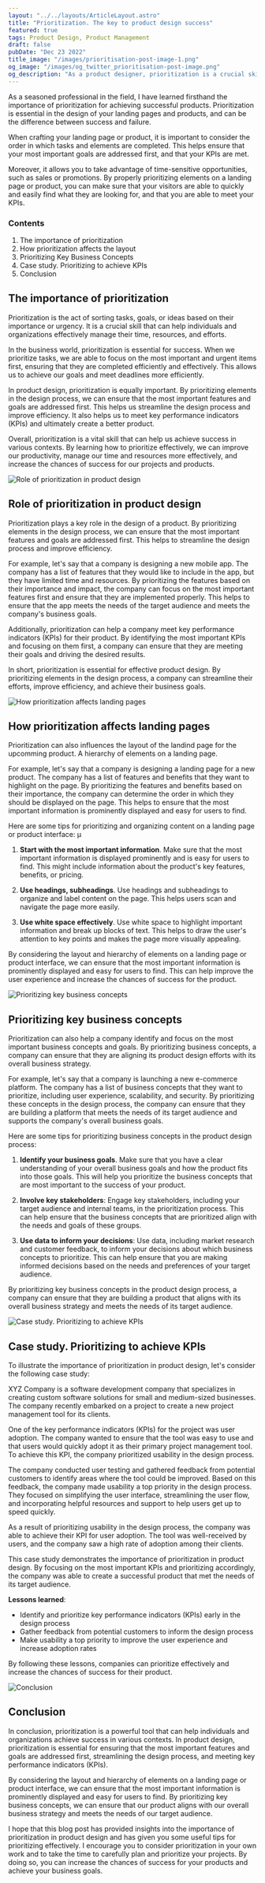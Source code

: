 ```yaml
---
layout: "../../layouts/ArticleLayout.astro"
title: "Prioritization. The key to product design success"
featured: true
tags: Product Design, Product Management
draft: false
pubDate: "Dec 23 2022"
title_image: "/images/prioritisation-post-image-1.png"
og_image: "/images/og_twitter_prioritisation-post-image.png"
og_description: "As a product designer, prioritization is a crucial skill to master. In our latest blog post, I explore the role of prioritization in product design and how it can help you streamline your efforts, improve efficiency, and achieve your business goals."
---
```


As a seasoned professional in the field, I have learned firsthand the importance of prioritization for achieving successful products. Prioritization is essential in the design of your landing pages and products, and can be the
difference between success and failure.

When crafting your landing page or product, it is important to consider the order in which tasks and elements are completed. This helps ensure that your most important goals are addressed first, and that your KPIs are met.

Moreover, it allows you to take advantage of time-sensitive opportunities, such as sales or promotions. By properly prioritizing elements on a landing page or product, you can make sure that your visitors are able to quickly and easily find what they are looking for, and that you are able to meet your KPIs.

### Contents

1.  The importance of prioritization
2.  How prioritization affects the layout
3.  Prioritizing Key Business Concepts
4.  Case study. Prioritizing to achieve KPIs
5.  Conclusion

## The importance of prioritization

Prioritization is the act of sorting tasks, goals, or ideas based on their importance or urgency. It is a crucial skill that can help individuals and organizations effectively manage their time, resources, and efforts.

In the business world, prioritization is essential for success. When we prioritize tasks, we are able to focus on the most important and urgent items first, ensuring that they are completed efficiently and effectively. This allows us to achieve our goals and meet deadlines more efficiently.

In product design, prioritization is equally important. By prioritizing elements in the design process, we can ensure that the most important features and goals are addressed first. This helps us streamline the design process and improve efficiency. It also helps us to meet key performance indicators (KPIs) and ultimately create a better product.

Overall, prioritization is a vital skill that can help us achieve success in various contexts. By learning how to prioritize effectively, we can improve our productivity, manage our time and resources more effectively, and increase the chances of success for our projects and products.

<img
  class="wider rounded-xl"
  src="/images/prioritisation-post-image-2.png"
  alt="Role of prioritization in product design"
/>

## Role of prioritization in product design

Prioritization plays a key role in the design of a product. By prioritizing elements in the design process, we can ensure that the most important features and goals are addressed first. This helps to streamline the design process and improve efficiency.

For example, let's say that a company is designing a new mobile app. The company has a list of features that they would like to include in the app, but they have limited time and resources. By prioritizing the features based on their importance and impact, the company can focus on the most important features first and ensure that they are implemented properly. This helps to ensure that the app meets the needs of the target audience and meets the company's business goals.

Additionally, prioritization can help a company meet key performance indicators (KPIs) for their product. By identifying the most important KPIs and focusing on them first, a company can ensure that they are meeting their goals and driving the desired results.

In short, prioritization is essential for effective product design. By prioritizing elements in the design process, a company can streamline their efforts, improve efficiency, and achieve their business goals.

<img
  class="wider rounded-xl"
  src="/images/prioritisation-post-image-3.png"
  alt="How prioritization affects landing pages"
/>

## How prioritization affects landing pages

Prioritization can also influences the layout of the landind page for the upcomming product. A hierarchy of elements on a landing page.

For example, let's say that a company is designing a landing page for a new product. The company has a list of features and benefits that they want to highlight on the page. By prioritizing the features and benefits based on their importance, the company can determine the order in which they should be displayed on the page. This helps to ensure that the most important information is prominently displayed and easy for users to find.

Here are some tips for prioritizing and organizing content on a landing page or product interface:
µ

1. **Start with the most important information**.
   Make sure that the most important information is displayed prominently and is easy for users to find. This might include information about the product's key features, benefits, or pricing.

2. **Use headings, subheadings**.
   Use headings and subheadings to organize and label content on the page. This helps users scan and navigate the page more easily.

3. **Use white space effectively**.
   Use white space to highlight important information and break up blocks of text. This helps to draw the user's attention to key points and makes the page more visually appealing.

By considering the layout and hierarchy of elements on a landing page or product interface, we can ensure that the most important information is prominently displayed and easy for users to find. This can help improve the user experience and increase the chances of success for the product.

<img
  class="wider rounded-xl"
  src="/images/prioritisation-post-image-4.png"
  alt="Prioritizing key business concepts"
/>

## Prioritizing key business concepts

Prioritization can also help a company identify and focus on the most important business concepts and goals. By prioritizing business concepts, a company can ensure that they are aligning its product design efforts with its overall business strategy.

For example, let's say that a company is launching a new e-commerce platform. The company has a list of business concepts that they want to prioritize, including user experience, scalability, and security. By prioritizing these concepts in the design process, the company can ensure that they are building a platform that meets the needs of its target audience and supports the company's overall business goals.

Here are some tips for prioritizing business concepts in the product design process:

1. **Identify your business goals**. Make sure that you have a clear understanding of your overall business goals and how the product fits into those goals. This will help you prioritize the business concepts that are most important to the success of your product.

2. **Involve key stakeholders**: Engage key stakeholders, including your target audience and internal teams, in the prioritization process. This can help ensure that the business concepts that are prioritized align with the needs and goals of these groups.

3. **Use data to inform your decisions**: Use data, including market research and customer feedback, to inform your decisions about which business concepts to prioritize. This can help ensure that you are making informed decisions based on the needs and preferences of your target audience.

By prioritizing key business concepts in the product design process, a company can ensure that they are building a product that aligns with its overall business strategy and meets the needs of its target audience.

<img
  class="wider rounded-xl"
  src="/images/prioritisation-post-image-5.png"
  alt="Case study. Prioritizing to achieve KPIs"
/>

## Case study. Prioritizing to achieve KPIs

To illustrate the importance of prioritization in product design, let's consider the following case study:

XYZ Company is a software development company that specializes in creating custom software solutions for small and medium-sized businesses. The company recently embarked on a project to create a new project management tool for its clients.

One of the key performance indicators (KPIs) for the project was user adoption. The company wanted to ensure that the tool was easy to use and that users would quickly adopt it as their primary project management tool. To achieve this KPI, the company prioritized usability in the design process.

The company conducted user testing and gathered feedback from potential customers to identify areas where the tool could be improved. Based on this feedback, the company made usability a top priority in the design process. They focused on simplifying the user interface, streamlining the user flow, and incorporating helpful resources and support to help users get up to speed quickly.

As a result of prioritizing usability in the design process, the company was able to achieve their KPI for user adoption. The tool was well-received by users, and the company saw a high rate of adoption among their clients.

This case study demonstrates the importance of prioritization in product design. By focusing on the most important KPIs and prioritizing accordingly, the company was able to create a successful product that met the needs of its target audience.

**Lessons learned**:

- Identify and prioritize key performance indicators (KPIs) early in the design process
- Gather feedback from potential customers to inform the design process
- Make usability a top priority to improve the user experience and increase adoption rates

By following these lessons, companies can prioritize effectively and increase the chances of success for their product.

<img
  class="wider rounded-xl"
  src="/images/prioritisation-post-image-6.png"
  alt="Conclusion"
/>

## Conclusion

In conclusion, prioritization is a powerful tool that can help individuals and organizations achieve success in various contexts. In product design, prioritization is essential for ensuring that the most important features and goals are addressed first, streamlining the design process, and meeting key performance indicators (KPIs).

By considering the layout and hierarchy of elements on a landing page or product interface, we can ensure that the most important information is prominently displayed and easy for users to find. By prioritizing key business concepts, we can ensure that our product aligns with our overall business strategy and meets the needs of our target audience.

I hope that this blog post has provided insights into the importance of prioritization in product design and has given you some useful tips for prioritizing effectively. I encourage you to consider prioritization in your own work and to take the time to carefully plan and prioritize your projects. By doing so, you can increase the chances of success for your products and achieve your business goals.
